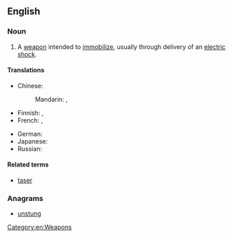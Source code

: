==English==
{{wikipedia}}

===Noun===
{{en-noun}}

# A [[weapon]] intended to [[immobilize]], usually through delivery of an [[electric shock]].

====Translations====
{{trans-top|weapon intended to immobilize}}
* Chinese:
*: Mandarin: {{t|cmn|電擊槍|sc=Hani}}, {{t|cmn|电击枪|tr=diànjīqiāng|sc=Hani}}
* Finnish: {{t-|fi|etälamautin}}, {{t-|fi|tyrmäysase}}
* French: {{t+|fr|foudroyeur|m}}, {{t+|fr|taser|m}}
{{trans-mid}}
* German: {{t+|de|Elektroschocker|m}}
* Japanese: {{t-|ja|スタンガン|tr=sutangan|sc=Jpan}}
* Russian: {{t-|ru|электрошокер|m|tr=elektrošóker|sc=Cyrl}}
{{trans-bottom}}

====Related terms====
* [[taser]]

===Anagrams===
* [[unstung#English|unstung]]

[[Category:en:Weapons]]